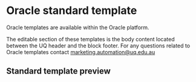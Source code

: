 
<Meta title="Templates/Oracle/Standard" />

# Oracle standard template

Oracle templates are available within the Oracle platform.

The editable section of these templates is the body content located between the UQ header and the block footer. For any questions related to Oracle templates contact marketing.automation@uq.edu.au

## Standard template preview

<Canvas of={oracleStories.oracle} />
